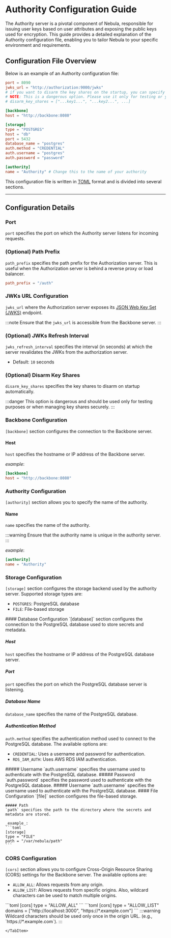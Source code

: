 
# Authority Configuration Guide
The Authority server is a pivotal component of Nebula, responsible for issuing user keys based on user attributes and exposing the public keys used for encryption. This guide provides a detailed explanation of the Authority configuration file, enabling you to tailor Nebula to your specific environment and requirements.

## Configuration File Overview
Below is an example of an Authority configuration file:
```toml
port = 8090
jwks_url = "http://authorization:9000/jwks"
# if you want to disarm the key shares on the startup, you can specify the key shares.
# NOTE: This is a dangerous option. Please use it only for testing or you can manage the key shares securely.
# disarm_key_shares = ["...key1...", "...key2...", ...]

[backbone]
host = "http://backbone:8080"

[storage]
type = "POSTGRES"
host = "db"
port = 5432
database_name = "postgres"
auth.method = "CREDENTIAL"
auth.username = "postgres"
auth.password = "password"

[authority]
name = "Authority" # Change this to the name of your authority
```

This configuration file is written in [TOML](https://toml.io/) format and is divided into several sections.

---

## Configuration Details

### Port
`port` specifies the port on which the Authority server listens for incoming requests.

### (Optional) Path Prefix
`path_prefix` specifies the path prefix for the Authorization server. This is useful when the Authorization server is behind a reverse proxy or load balancer.

```toml
path_prefix = "/auth"
```

### JWKs URL Configuration
`jwks_url` where the Authorization server exposes its [JSON Web Key Set (JWKS)](https://datatracker.ietf.org/doc/html/rfc7517) endpoint.

:::note
Ensure that the `jwks_url` is accessible from the Backbone server.
:::

### (Optional) JWKs Refresh Interval
`jwks_refresh_interval` specifies the interval (in seconds) at which the server revalidates the JWKs from the authorization server.
- Default: `10` seconds

### (Optional) Disarm Key Shares
`disarm_key_shares` specifies the key shares to disarm on startup automatically.

:::danger
This option is dangerous and should be used only for testing purposes or when managing key shares securely.
:::


### Backbone Configuration
`[backbone]` section configures the connection to the Backbone server.

#### Host
`host` specifies the hostname or IP address of the Backbone server.

_example_:
```toml
[backbone]
host = "http://backbone:8080"
```

### Authority Configuration
`[authority]` section allows you to specify the name of the authority.

#### Name
`name` specifies the name of the authority.

:::warning
Ensure that the authority name is unique in the authority server.
:::

_example_:
```toml
[authority]
name = "Authority"
```


### Storage Configuration
`[storage]` section configures the storage backend used by the authority server. Supported storage types are:
- `POSTGRES`: PostgreSQL database
- `FILE`: File-based storage

<Tabs>
  <TabItem value="POSTGRES" label="PostgreSQL">
  #### Database Configuration
  `[database]` section configures the connection to the PostgreSQL database used to store secrets and metadata.

  ##### Host
  `host` specifies the hostname or IP address of the PostgreSQL database server.

  ##### Port
  `port` specifies the port on which the PostgreSQL database server is listening.

  ##### Database Name
  `database_name` specifies the name of the PostgreSQL database.

  ##### Authentication Method
  `auth.method` specifies the authentication method used to connect to the PostgreSQL database. The available options are:
  - `CREDENTIAL`: Uses a username and password for authentication.
  - `RDS_IAM_AUTH`: Uses AWS RDS IAM authentication.

  <Tabs>
    <TabItem value="CREDENTIAL" label="Credential">
  ##### Username
  `auth.username` specifies the username used to authenticate with the PostgreSQL database.
  ##### Password
  `auth.password` specifies the password used to authenticate with the PostgreSQL database.
    </TabItem>
    <TabItem value="RDS_IAM_AUTH" label="AWS RDS IAM">
  #####  Username
  `auth.username` specifies the username used to authenticate with the PostgreSQL database.
      </TabItem>
  </Tabs>
  </TabItem>
  <TabItem value="FILE" label="File">
    #### File Configuration
    `[file]` section configures the file-based storage.

    ##### Path
    `path` specifies the path to the directory where the secrets and metadata are stored.

    _example_:
    ```toml
    [storage]
    type = "FILE"
    path = "/var/nebula/path"
    ```

  </TabItem>


</Tabs>


### CORS Configuration
`[cors]` section allows you to configure Cross-Origin Resource Sharing (CORS) settings for the Backbone server. The available options are:
- `ALLOW_ALL`: Allows requests from any origin.
- `ALLOW_LIST`: Allows requests from specific origins. Also, wildcard characters can be used to match multiple origins.


<Tabs>
  <TabItem value="ALLOW_ALL" label="All Origins">
```toml
[cors]
type = "ALLOW_ALL"
```
  </TabItem>
  <TabItem value="ALLOW_LIST" label="List">
```toml
[cors]
type = "ALLOW_LIST"
domains = ["http://localhost:3000", "https://*.example.com"]
```
:::warning
Wildcard characters should be used only once in the origin URL. (e.g., `https://*.example.com`).
:::

    </TabItem>
</Tabs>
